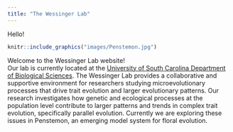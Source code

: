 ```yaml
---
title: "The Wessinger Lab"
---
```


Hello!

<link rel="stylesheet" href="styles.css" type="text/css">

```r
knitr::include_graphics("images/Penstemon.jpg")
```

Welcome to the Wessinger Lab website!  
Our lab is currently located at the [University of South Carolina Department of Biological Sciences](https://www.sc.edu/study/colleges_schools/artsandsciences/biological_sciences/our_people/directory/wessinger_carolyn.php). The Wessinger Lab provides a collaborative and supportive environment for researchers studying microevolutionary processes that drive trait evolution and larger evolutionary patterns.  Our research investigates how genetic and ecological processes at the population level contribute to larger patterns and trends in complex trait evolution, specifically parallel evolution. Currently we are exploring these issues in Penstemon, an emerging model system for floral evolution.
